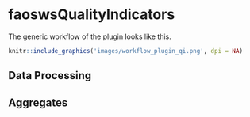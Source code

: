 # **faoswsQualityIndicators** {#faoswsQualityIndicators}

The generic workflow of the plugin looks like this.

```r
knitr::include_graphics('images/workflow_plugin_qi.png', dpi = NA)
```



## **Data Processing**

## **Aggregates**